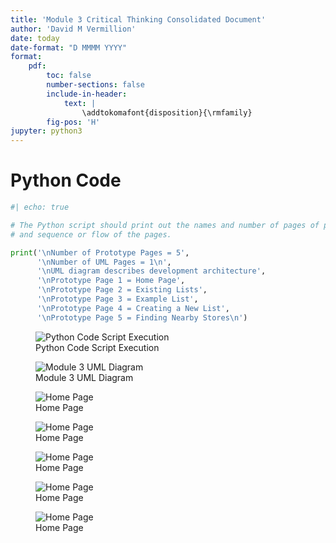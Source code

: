 ```yaml
---
title: 'Module 3 Critical Thinking Consolidated Document'
author: 'David M Vermillion'
date: today
date-format: "D MMMM YYYY"
format:
    pdf:
        toc: false
        number-sections: false
        include-in-header:
            text: |
                \addtokomafont{disposition}{\rmfamily}
        fig-pos: 'H'
jupyter: python3
---
```



# Python Code
```python
#| echo: true

# The Python script should print out the names and number of pages of prototype 
# and sequence or flow of the pages.

print('\nNumber of Prototype Pages = 5',
      '\nNumber of UML Pages = 1\n',
      '\nUML diagram describes development architecture',
      '\nPrototype Page 1 = Home Page',
      '\nPrototype Page 2 = Existing Lists',
      '\nPrototype Page 3 = Example List',
      '\nPrototype Page 4 = Creating a New List',
      '\nPrototype Page 5 = Finding Nearby Stores\n')
```

![Python Code Script Execution](Module3Execution.png)

![Module 3 UML Diagram](Module3UML.png)

![Home Page](ScreenPrototyping/HomePage.jpeg)

![Home Page](ScreenPrototyping/List.jpeg)

![Home Page](ScreenPrototyping/ExistingLists.jpeg)

![Home Page](ScreenPrototyping/NewList.jpeg)

![Home Page](ScreenPrototyping/StoreSearch.jpeg)